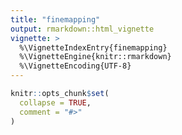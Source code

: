 ```yaml
---
title: "finemapping"
output: rmarkdown::html_vignette
vignette: >
  %\VignetteIndexEntry{finemapping}
  %\VignetteEngine{knitr::rmarkdown}
  %\VignetteEncoding{UTF-8}
---
```


```r
knitr::opts_chunk$set(
  collapse = TRUE,
  comment = "#>"
)
```

